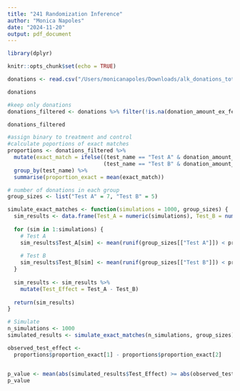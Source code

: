 ```yaml
---
title: "241 Randomization Inference"
author: "Monica Napoles"
date: "2024-11-20"
output: pdf_document
---
```


```r
library(dplyr)
```


```r
knitr::opts_chunk$set(echo = TRUE)
```

```r

donations <- read.csv("/Users/monicanapoles/Downloads/alk_donations_total_ex_fee.csv", stringsAsFactors = FALSE)

donations

```
```r
#keep only donations 
donations_filtered <- donations %>% filter(!is.na(donation_amount_ex_fee))

donations_filtered
```


```r
#assign binary to treatment and control 
#calculate poportions of exact matches
proportions <- donations_filtered %>%
  mutate(exact_match = ifelse((test_name == "Test A" & donation_amount_ex_fee == 10) |
                              (test_name == "Test B" & donation_amount_ex_fee == 13), 1, 0)) %>%
  group_by(test_name) %>%
  summarise(proportion_exact = mean(exact_match))

# number of donations in each group
group_sizes <- list("Test A" = 7, "Test B" = 5)
```

```r
simulate_exact_matches <- function(simulations = 1000, group_sizes) {
  sim_results <- data.frame(Test_A = numeric(simulations), Test_B = numeric(simulations))
  
  for (sim in 1:simulations) {
    # Test A
    sim_results$Test_A[sim] <- mean(runif(group_sizes[["Test A"]]) < proportions$proportion_exact[1])
    
    # Test B
    sim_results$Test_B[sim] <- mean(runif(group_sizes[["Test B"]]) < proportions$proportion_exact[2])
  }
  
  sim_results <- sim_results %>%
    mutate(Test_Effect = Test_A - Test_B)
  
  return(sim_results)
}

```

```r
# Simulate
n_simulations <- 1000
simulated_results <- simulate_exact_matches(n_simulations, group_sizes)

observed_test_effect <- 
  proportions$proportion_exact[1] - proportions$proportion_exact[2]


p_value <- mean(abs(simulated_results$Test_Effect) >= abs(observed_test_effect))
p_value
```

